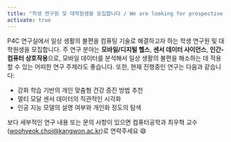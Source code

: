 ```yaml
---
title: "학생 연구원 및 대학원생을 모집합니다 / We are looking for prospective students and interns."
activate: true
---
```


P4C 연구실에서 일상 생활의 불편을 컴퓨팅 기술로 해결하고자 하는 학생 연구원 및 대학원생을 모집합니다.
주 연구 분야는 **모바일/디지털 헬스**, **센서 데이터 사이언스**, **인간-컴퓨터 상호작용**으로, 모바일 데이터를 분석해서 일상 생활의 불편을 해소하는 데 적용할 수 있는 어떠한 연구 주제라도 좋습니다.
또한, 현재 진행중인 연구는 다음과 같습니다:
* 강화 학습 기반의 개인 맞춤형 건강 증진 방법 추천
* 멀티 모달 센서 데이터의 직관적인 시각화
* 인공 지능 모델의 설명 여부와 개인화 정도의 탐색

보다 세부적인 연구 내용 또는 문의 사항이 있으면 컴퓨터공학과 최우혁 교수 (woohyeok.choi@kangwon.ac.kr)로 연락주세요 :smile:
